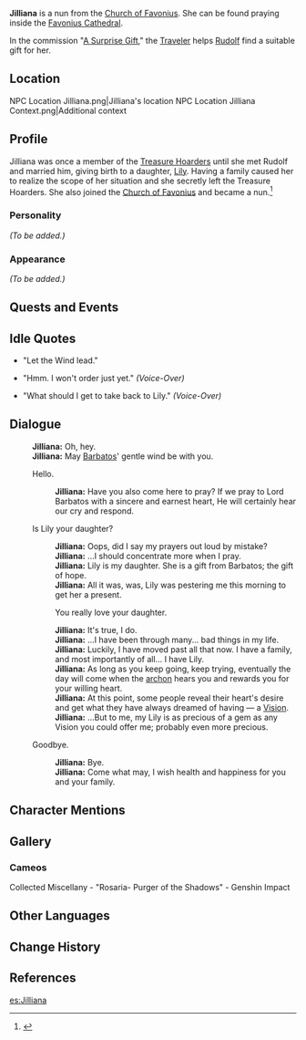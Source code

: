 {{Meta
<!-- REMOVE THIS TEMPLATE AFTER ADDING MISSING INFO -->
|missing_NPC_profile  = yes
}}
{{Character Infobox
|type             = NPC
|image            = NPC Jilliana.png
|region           = Mondstadt
|affiliation      = Church of Favonius
|affiliation2     = Treasure Hoarders
|affiliationNote2 = Formerly
|title            = Nun
|spouse           = Rudolf
|child            = Lily
|voiceEN          = [https://jenniferlosi.com/ Jennifer Losi]<ref>Twitter: [https://twitter.com/JenLosi/status/1326965079602958336 EN VA Self Announcement]</ref>
|voiceJP          = [http://amuleto.jp/talents/sawakiyuha.html Yuha Sawaki (沢樹 ゆうは)]<ref>Amuleto: [http://amuleto.jp/talents/sawakiyuha.html JP VA's Profile]</ref>
}}
'''Jilliana''' is a nun from the [[Church of Favonius]]. She can be found praying inside the [[Favonius Cathedral]].

In the commission "[[A Surprise Gift]]," the [[Traveler]] helps [[Rudolf]] find a suitable gift for her.

==Location==
<gallery hideaddbutton="true" captionalign="center">
NPC Location Jilliana.png|Jilliana's location
NPC Location Jilliana Context.png|Additional context
</gallery>

==Profile==
<!-- detailed story/lore information goes here -->
Jilliana was once a member of the [[Treasure Hoarders]] until she met Rudolf and married him, giving birth to a daughter, [[Lily]]. Having a family caused her to realize the scope of her situation and she secretly left the Treasure Hoarders. She also joined the [[Church of Favonius]] and became a nun.<ref>{{Ref/Quest|A Surprise Gift}}</ref>

===Personality===
''(To be added.)''

===Appearance===
''(To be added.)''

==Quests and Events==
{{Quest Appearances}}

==Idle Quotes==
* "Let the Wind lead."
* {{A|VO Jilliana 01.ogg}} "Hmm. I won't order just yet." ''(Voice-Over)''
* {{A|VO Jilliana 02.ogg}} "What should I get to take back to Lily." ''(Voice-Over)''

==Dialogue==
{{Dialogue start}}
:'''Jilliana:''' Oh, hey.
:'''Jilliana:''' May [[Barbatos]]' gentle wind be with you.
:{{DIcon}} Hello.
::'''Jilliana:''' Have you also come here to pray? If we pray to Lord Barbatos with a sincere and earnest heart, He will certainly hear our cry and respond.
:{{DIcon}} Is Lily your daughter?
::'''Jilliana:''' Oops, did I say my prayers out loud by mistake?
::'''Jilliana:''' ...I should concentrate more when I pray.
::'''Jilliana:''' Lily is my daughter. She is a gift from Barbatos; the gift of hope.
::'''Jilliana:''' All it was, was, Lily was pestering me this morning to get her a present.
::{{DIcon}} You really love your daughter.
::'''Jilliana:''' It's true, I do.
::'''Jilliana:''' ...I have been through many... bad things in my life.
::'''Jilliana:''' Luckily, I have moved past all that now. I have a family, and most importantly of all... I have Lily.
::'''Jilliana:''' As long as you keep going, keep trying, eventually the day will come when the [[archon]] hears you and rewards you for your willing heart.
::'''Jilliana:''' At this point, some people reveal their heart's desire and get what they have always dreamed of having &mdash; a [[Vision]].
::'''Jilliana:''' ...But to me,  my Lily is as precious of a gem as any Vision you could offer me; probably even more precious.
:{{DIcon}} Goodbye.
::'''Jilliana:''' Bye.
::'''Jilliana:''' Come what may, I wish health and happiness for you and your family.
{{Dialogue end}}

==Character Mentions==
{{Character Mentions}}

<!--==Trivia==-->

==Gallery==
===Cameos===
<gallery hideaddbutton="true" captionalign="center">
Collected Miscellany - "Rosaria- Purger of the Shadows" - Genshin Impact
</gallery>

==Other Languages==
{{Other Languages|default_hidden = 1
|en      = Jilliana
|zhs     = 吉丽安娜
|zhs_rm  = Jílì'ānnà
|zht     = 吉麗安娜
|zht_rm  = Jílì'ānnà
|ja      = ジリアンナ
|ja_rm   = Jirianna
|ko      = 젤리안나
|ko_rm   = Jellianna
|es      = Jilliana
|fr      = Gillianna
|ru      = Джиллиана
|th      = Jilliana
|vi      = Jilliana
|de      = Jilliana
|id      = Jilliana
|pt      = Jilliana
}}

==Change History==
{{Change History|1.0}}

==References==
{{Reflist}}
[[es:Jilliana]]
